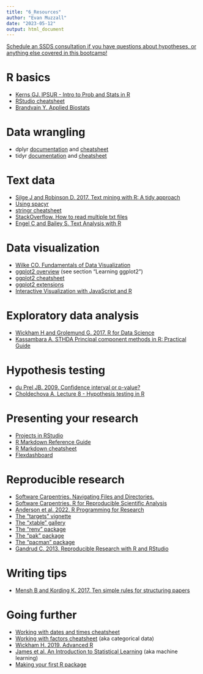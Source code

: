 ```yaml
---
title: "6_Resources"
author: "Evan Muzzall"
date: "2023-05-12"
output: html_document
---
```


[Schedule an SSDS consultation if you have questions about hypotheses, or anything else covered in this bootcamp!](https://library.stanford.edu/research/software-and-services-data-science/schedule-consulting-appointment-contact-us)

# R basics

* [Kerns GJ. IPSUR - Intro to Prob and Stats in R](https://rdrr.io/cran/IPSUR/f/inst/doc/IPSUR.pdf)
* [RStudio cheatsheet](https://posit.co/wp-content/uploads/2022/10/rstudio-ide-1.pdf)
* [Brandvain Y. Applied Biostats](https://bookdown.org/ybrandvain/Applied-Biostats/)

# Data wrangling

* dplyr [documentation](https://dplyr.tidyverse.org/) and [cheatsheet](https://posit.co/wp-content/uploads/2022/10/data-transformation-1.pdf)
* tidyr [documentation](https://tidyr.tidyverse.org/) and [cheatsheet](https://posit.co/wp-content/uploads/2022/10/tidyr.pdf)

# Text data

* [Silge J and Robinson D. 2017. Text mining with R: A tidy approach](https://www.tidytextmining.com/)
* [Using spacyr](https://cran.r-project.org/web/packages/spacyr/vignettes/using_spacyr.html)
* [stringr cheatsheet](https://posit.co/wp-content/uploads/2022/10/strings-1.pdf)
* [StackOverflow. How to read multiple txt files](https://stackoverflow.com/questions/3397885/how-do-you-read-multiple-txt-files-into-r)
* [Engel C and Bailey S. Text Analysis with R](https://cengel.github.io/R-text-analysis/)

# Data visualization

* [Wilke CO. Fundamentals of Data Visualization](https://clauswilke.com/dataviz/)
* [ggplot2 overview](https://ggplot2.tidyverse.org/) (see section "Learning ggplot2")
* [ggplot2 cheatsheet](https://posit.co/wp-content/uploads/2022/10/data-visualization-1.pdf)
* [ggplot2 extensions](https://exts.ggplot2.tidyverse.org/gallery/)
* [Interactive Visualization with JavaScript and R](https://bioconnector.github.io/workshops/r-interactive-viz.html)

# Exploratory data analysis

* [Wickham H and Grolemund G. 2017. R for Data Science](https://r4ds.had.co.nz/exploratory-data-analysis.html)
* [Kassambara A. STHDA Principal component methods in R: Practical Guide](http://www.sthda.com/english/articles/31-principal-component-methods-in-r-practical-guide/112-pca-principal-component-analysis-essentials/)

# Hypothesis testing

* [du Prel JB. 2009. Confidence interval or p-value?](https://www.ncbi.nlm.nih.gov/pmc/articles/PMC2689604/)
* [Choldechova A. Lecture 8 - Hypothesis testing in R](https://www.andrew.cmu.edu/user/achoulde/94842/lectures/lecture07/lecture07-94842.html)

# Presenting your research

* [Projects in RStudio](https://bookdown.org/ndphillips/YaRrr/projects-in-rstudio.html)
* [R Markdown Reference Guide](https://www.rstudio.com/wp-content/uploads/2015/03/rmarkdown-reference.pdf) 
* [R Markdown cheatsheet](https://posit.co/wp-content/uploads/2022/10/rmarkdown-1.pdf)
* [Flexdashboard](https://pkgs.rstudio.com/flexdashboard/)

# Reproducible research

* [Software Carpentries. Navigating Files and Directories.](https://ytakemon.github.io/2019-10-22-R-BCCRC/02-filedir/)
* [Software Carpentries. R for Reproducible Scientific Analysis](https://swcarpentry.github.io/r-novice-gapminder/)
* [Anderson et al. 2022. R Programming for Research]()
* [The "targets" vignette](https://cran.r-project.org/web/packages/targets/vignettes/overview.html)
* [The "xtable" gallery](https://cran.r-project.org/web/packages/xtable/vignettes/xtableGallery.pdf)
* [The "renv" package](https://rstudio.github.io/renv/articles/renv.html)
* [The "pak" package](https://github.com/r-lib/pak)
* [The "pacman" package](https://github.com/trinker/pacman)
* [Gandrud C. 2013. Reproducible Research with R and RStudio](https://www.amazon.com/Reproducible-Research-Studio-Chapman-Hall/dp/1466572841)

# Writing tips

* [Mensh B and Kording K. 2017. Ten simple rules for structuring papers](https://journals.plos.org/ploscompbiol/article?id=10.1371/journal.pcbi.1005619)

# Going further

* [Working with dates and times cheatsheet](https://posit.co/wp-content/uploads/2022/10/lubridate-1.pdf)
* [Working with factors cheatsheet](https://posit.co/wp-content/uploads/2022/10/factors-1.pdf) (aka categorical data)
* [Wickham H. 2019. Advanced R](https://adv-r.hadley.nz/)
* [James et al. An Introduction to Statistical Learning](https://www.statlearning.com/) (aka machine learning)
* [Making your first R package](https://tinyheero.github.io/jekyll/update/2015/07/26/making-your-first-R-package.html)
